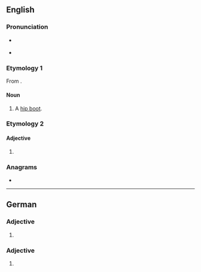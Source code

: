 ==English==

===Pronunciation===
* {{a|GA}} {{IPA|en|/ˈhɪpɚ/}}
* {{a|RP}} {{IPA|en|/ˈhɪpə/}}

===Etymology 1===
From {{af|en|hip|-er}}.

====Noun====
{{en-noun}}

# {{lb|en|fishing|informal}} A [[hip boot]].

===Etymology 2===

====Adjective====
{{head|en|comparative adjective}}

# {{en-comparative of|hip}}

===Anagrams===
* {{anagrams|en|a=ehippr|Pipher}}

{{C|en|Footwear}}

----

==German==

===Adjective===
{{head|de|comparative adjective}}

# {{comparative of|de|hip}}

===Adjective===
{{head|de|adjective form}}

# {{de-adj form of|hip}}